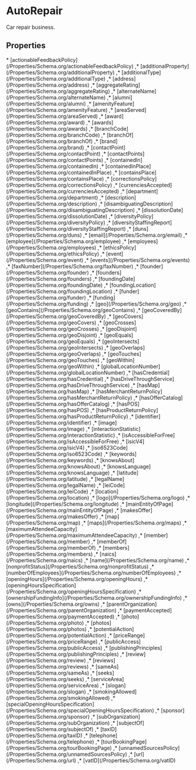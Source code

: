 # AutoRepair

Car repair business.

## Properties

<Grid>
* [actionableFeedbackPolicy](/Properties/Schema.org/actionableFeedbackPolicy)
,* [additionalProperty](/Properties/Schema.org/additionalProperty)
,* [additionalType](/Properties/Schema.org/additionalType)
,* [address](/Properties/Schema.org/address)
,* [aggregateRating](/Properties/Schema.org/aggregateRating)
,* [alternateName](/Properties/Schema.org/alternateName)
,* [alumni](/Properties/Schema.org/alumni)
,* [amenityFeature](/Properties/Schema.org/amenityFeature)
,* [areaServed](/Properties/Schema.org/areaServed)
,* [award](/Properties/Schema.org/award)
,* [awards](/Properties/Schema.org/awards)
,* [branchCode](/Properties/Schema.org/branchCode)
,* [branchOf](/Properties/Schema.org/branchOf)
,* [brand](/Properties/Schema.org/brand)
,* [contactPoint](/Properties/Schema.org/contactPoint)
,* [contactPoints](/Properties/Schema.org/contactPoints)
,* [containedIn](/Properties/Schema.org/containedIn)
,* [containedInPlace](/Properties/Schema.org/containedInPlace)
,* [containsPlace](/Properties/Schema.org/containsPlace)
,* [correctionsPolicy](/Properties/Schema.org/correctionsPolicy)
,* [currenciesAccepted](/Properties/Schema.org/currenciesAccepted)
,* [department](/Properties/Schema.org/department)
,* [description](/Properties/Schema.org/description)
,* [disambiguatingDescription](/Properties/Schema.org/disambiguatingDescription)
,* [dissolutionDate](/Properties/Schema.org/dissolutionDate)
,* [diversityPolicy](/Properties/Schema.org/diversityPolicy)
,* [diversityStaffingReport](/Properties/Schema.org/diversityStaffingReport)
,* [duns](/Properties/Schema.org/duns)
,* [email](/Properties/Schema.org/email)
,* [employee](/Properties/Schema.org/employee)
,* [employees](/Properties/Schema.org/employees)
,* [ethicsPolicy](/Properties/Schema.org/ethicsPolicy)
,* [event](/Properties/Schema.org/event)
,* [events](/Properties/Schema.org/events)
,* [faxNumber](/Properties/Schema.org/faxNumber)
,* [founder](/Properties/Schema.org/founder)
,* [founders](/Properties/Schema.org/founders)
,* [foundingDate](/Properties/Schema.org/foundingDate)
,* [foundingLocation](/Properties/Schema.org/foundingLocation)
,* [funder](/Properties/Schema.org/funder)
,* [funding](/Properties/Schema.org/funding)
,* [geo](/Properties/Schema.org/geo)
,* [geoContains](/Properties/Schema.org/geoContains)
,* [geoCoveredBy](/Properties/Schema.org/geoCoveredBy)
,* [geoCovers](/Properties/Schema.org/geoCovers)
,* [geoCrosses](/Properties/Schema.org/geoCrosses)
,* [geoDisjoint](/Properties/Schema.org/geoDisjoint)
,* [geoEquals](/Properties/Schema.org/geoEquals)
,* [geoIntersects](/Properties/Schema.org/geoIntersects)
,* [geoOverlaps](/Properties/Schema.org/geoOverlaps)
,* [geoTouches](/Properties/Schema.org/geoTouches)
,* [geoWithin](/Properties/Schema.org/geoWithin)
,* [globalLocationNumber](/Properties/Schema.org/globalLocationNumber)
,* [hasCredential](/Properties/Schema.org/hasCredential)
,* [hasDriveThroughService](/Properties/Schema.org/hasDriveThroughService)
,* [hasMap](/Properties/Schema.org/hasMap)
,* [hasMerchantReturnPolicy](/Properties/Schema.org/hasMerchantReturnPolicy)
,* [hasOfferCatalog](/Properties/Schema.org/hasOfferCatalog)
,* [hasPOS](/Properties/Schema.org/hasPOS)
,* [hasProductReturnPolicy](/Properties/Schema.org/hasProductReturnPolicy)
,* [identifier](/Properties/Schema.org/identifier)
,* [image](/Properties/Schema.org/image)
,* [interactionStatistic](/Properties/Schema.org/interactionStatistic)
,* [isAccessibleForFree](/Properties/Schema.org/isAccessibleForFree)
,* [isicV4](/Properties/Schema.org/isicV4)
,* [iso6523Code](/Properties/Schema.org/iso6523Code)
,* [keywords](/Properties/Schema.org/keywords)
,* [knowsAbout](/Properties/Schema.org/knowsAbout)
,* [knowsLanguage](/Properties/Schema.org/knowsLanguage)
,* [latitude](/Properties/Schema.org/latitude)
,* [legalName](/Properties/Schema.org/legalName)
,* [leiCode](/Properties/Schema.org/leiCode)
,* [location](/Properties/Schema.org/location)
,* [logo](/Properties/Schema.org/logo)
,* [longitude](/Properties/Schema.org/longitude)
,* [mainEntityOfPage](/Properties/Schema.org/mainEntityOfPage)
,* [makesOffer](/Properties/Schema.org/makesOffer)
,* [map](/Properties/Schema.org/map)
,* [maps](/Properties/Schema.org/maps)
,* [maximumAttendeeCapacity](/Properties/Schema.org/maximumAttendeeCapacity)
,* [member](/Properties/Schema.org/member)
,* [memberOf](/Properties/Schema.org/memberOf)
,* [members](/Properties/Schema.org/members)
,* [naics](/Properties/Schema.org/naics)
,* [name](/Properties/Schema.org/name)
,* [nonprofitStatus](/Properties/Schema.org/nonprofitStatus)
,* [numberOfEmployees](/Properties/Schema.org/numberOfEmployees)
,* [openingHours](/Properties/Schema.org/openingHours)
,* [openingHoursSpecification](/Properties/Schema.org/openingHoursSpecification)
,* [ownershipFundingInfo](/Properties/Schema.org/ownershipFundingInfo)
,* [owns](/Properties/Schema.org/owns)
,* [parentOrganization](/Properties/Schema.org/parentOrganization)
,* [paymentAccepted](/Properties/Schema.org/paymentAccepted)
,* [photo](/Properties/Schema.org/photo)
,* [photos](/Properties/Schema.org/photos)
,* [potentialAction](/Properties/Schema.org/potentialAction)
,* [priceRange](/Properties/Schema.org/priceRange)
,* [publicAccess](/Properties/Schema.org/publicAccess)
,* [publishingPrinciples](/Properties/Schema.org/publishingPrinciples)
,* [review](/Properties/Schema.org/review)
,* [reviews](/Properties/Schema.org/reviews)
,* [sameAs](/Properties/Schema.org/sameAs)
,* [seeks](/Properties/Schema.org/seeks)
,* [serviceArea](/Properties/Schema.org/serviceArea)
,* [slogan](/Properties/Schema.org/slogan)
,* [smokingAllowed](/Properties/Schema.org/smokingAllowed)
,* [specialOpeningHoursSpecification](/Properties/Schema.org/specialOpeningHoursSpecification)
,* [sponsor](/Properties/Schema.org/sponsor)
,* [subOrganization](/Properties/Schema.org/subOrganization)
,* [subjectOf](/Properties/Schema.org/subjectOf)
,* [taxID](/Properties/Schema.org/taxID)
,* [telephone](/Properties/Schema.org/telephone)
,* [tourBookingPage](/Properties/Schema.org/tourBookingPage)
,* [unnamedSourcesPolicy](/Properties/Schema.org/unnamedSourcesPolicy)
,* [url](/Properties/Schema.org/url)
,* [vatID](/Properties/Schema.org/vatID)

</Grid>

